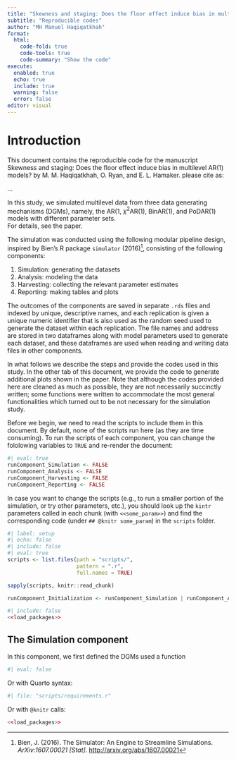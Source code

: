 ```yaml
---
title: "Skewness and staging: Does the floor effect induce bias in multilevel AR(1) models?"
subtitle: "Reproducible codes"
author: "MH Manuel Haqiqatkhah"
format:
  html:
    code-fold: true
    code-tools: true
    code-summary: "Show the code"
execute:
  enabled: true
  echo: true
  include: true
  warning: false
  error: false
editor: visual
---
```


# Introduction {#sec-introduction}

This document contains the reproducible code for the manuscript Skewness and staging: Does the floor effect induce bias in multilevel AR(1) models? by M. M. Haqiqatkhah, O. Ryan, and E. L. Hamaker. please cite as:

...

In this study, we simulated multilevel data from three data generating mechanisms (DGMs), namely, the AR(1, $\chi^2$AR(1), BinAR(1), and PoDAR(1) models with different parameter sets.\
For details, see the paper.

The simulation was conducted using the following modular pipeline design, inspired by Bien's R package `simulator` (2016)[^1], consisting of the following components:

[^1]: Bien, J. (2016). The Simulator: An Engine to Streamline Simulations. *ArXiv:1607.00021 \[Stat\]*. <http://arxiv.org/abs/1607.00021>

1.  Simulation: generating the datasets
2.  Analysis: modeling the data
3.  Harvesting: collecting the relevant parameter estimates
4.  Reporting: making tables and plots

The outcomes of the components are saved in separate `.rds` files and indexed by unique, descriptive names, and each replication is given a unique numeric identifier that is also used as the random seed used to generate the dataset within each replication. The file names and address are stored in two dataframes along with model parameters used to generate each dataset, and these dataframes are used when reading and writing data files in other components.

In what follows we describe the steps and provide the codes used in this study. In the other tab of this document, we provide the code to generate additional plots shown in the paper. Note that although the codes provided here are cleaned as much as possible, they are not necessarily succinctly written; some functions were written to accommodate the most general functionalities which turned out to be not necessary for the simulation study.

Before we begin, we need to read the scripts to include them in this document. By default, none of the scripts run here (as they are time consuming). To run the scripts of each component, you can change the fololowing variables to `TRUE` and re-render the document:

```r
#| eval: true
runComponent_Simulation <- FALSE
runComponent_Analysis <- FALSE
runComponent_Harvesting <- FALSE
runComponent_Reporting <- FALSE
```

In case you want to change the scripts (e.g., to run a smaller portion of the simulation, or try other parameters, etc.), you should look up the `kintr` parameters called in each chunk (with `<<some_param>>`) and find the corresponding code (under `## @knitr some_param`) in the `scripts` folder.

```r
#| label: setup
#| echo: false
#| include: false
#| eval: true
scripts <- list.files(path = "scripts/",
                      pattern = ".r",
                      full.names = TRUE)

sapply(scripts, knitr::read_chunk)

runComponent_Initialization <- runComponent_Simulation | runComponent_Analysis | runComponent_Harvesting | runComponent_Reporting

```

```r
#| include: false
<<load_packages>>
```

## The Simulation component

In this component, we first defined the DGMs used a function

```r
#| eval: false
```

Or with Quarto syntax:

```r
#| file: "scripts/requirements.r"
```

Or with `@knitr` calls:

```r
<<load_packages>>
```
